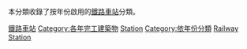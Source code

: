 {{Commons cat|Railway stations by year of establishment}}
本分類收錄了按年份啟用的[[鐵路車站|鐵路車站]]分類。

[[Category:鐵路車站|]]
[[Category:各年完工建築物|Category:各年完工建築物]]
[[Category:鐵路時間表|Station]]
[[Category:依年份分類|Category:依年份分類]]
[[Category:各年各類建立|Railway Station]]